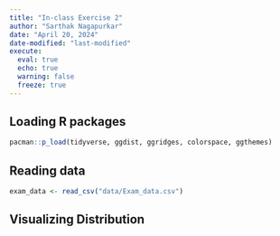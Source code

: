 ```yaml
---
title: "In-class Exercise 2"
author: "Sarthak Nagapurkar"
date: "April 20, 2024"
date-modified: "last-modified"
execute: 
  eval: true
  echo: true
  warning: false
  freeze: true
---
```


## Loading R packages

```r
pacman::p_load(tidyverse, ggdist, ggridges, colorspace, ggthemes)
```

## Reading data

```r
exam_data <- read_csv("data/Exam_data.csv")
```

## Visualizing Distribution
